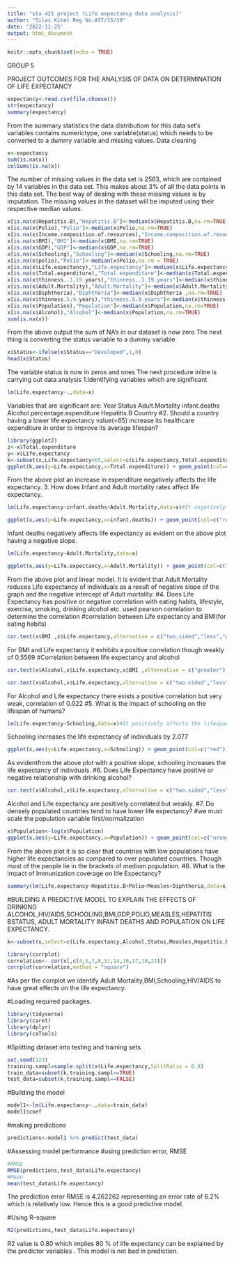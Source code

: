 ---
title: "sta 421 project (Life expectancy data analysis)"
author: "Silas Kibet Reg No:AST/15/19"
date: '2022-11-25'
output: html_document
---

```{r setup, include=FALSE}
knitr::opts_chunk$set(echo = TRUE)
```
GROUP 5


PROJECT OUTCOMES FOR THE ANALYSIS OF DATA ON DETERMINATION OF LIFE
EXPECTANCY

```{r}
expectancy<-read.csv(file.choose())
str(expectancy)
summary(expectancy)
```

From the summary statistics the data distributiom for this data set's
variables contains numerictype, one variable(status) which needs to be
converted to a dummy variable and missing values. Data cleaning

```{r}
x<-expectancy
sum(is.na(x))
colSums(is.na(x))
```

The number of missing values in the data set is 2563, which are contained
by 14 variables in the data set. This makes about 3% of all the data
points in this data set. The best way of dealing with these missing
values is by imputation. The missing values in the dataset will be
imputed using their respective median values.

```{r}
x[is.na(x$Hepatitis.B),"Hepatitis.B"]<-median(x$Hepatitis.B,na.rm=TRUE)
x[is.na(x$Polio),"Polio"]<-median(x$Polio,na.rm=TRUE)
x[is.na(x$Income.composition.of.resources),"Income.composition.of.resources"]<-median(x$Income.composition.of.resources,na.rm=TRUE)
x[is.na(x$BMI),"BMI"]<-median(x$BMI,na.rm=TRUE)
x[is.na(x$GDP),"GDP"]<-median(x$GDP,na.rm=TRUE)
x[is.na(x$Schooling),"Schooling"]<-median(x$Schooling,na.rm=TRUE)
x[is.na(x$polio),"Polio"]<-median(x$Polio,na.rm = TRUE)
x[is.na(x$Life.expectancy),"Life.expectancy"]<-median(x$Life.expectancy,na.rm=TRUE)
x[is.na(x$Total.expenditure),"Total.expenditure"]<-median(x$Total.expenditure,na.rm=TRUE)
x[is.na(x$thinness..1.19.years),"thinness..1.19.years"]<-median(x$thinness..1.19.years,na.rm=TRUE)
x[is.na(x$Adult.Mortality),"Adult.Mortality"]<-median(x$Adult.Mortality,na.rm=TRUE)
x[is.na(x$Diphtheria),"Diphtheria"]<-median(x$Diphtheria ,na.rm=TRUE)
x[is.na(x$thinness.5.9.years),"thinness.5.9.years"]<-median(x$thinness.5.9.years,na.rm=TRUE)
x[is.na(x$Population),"Population"]<-median(x$Population,na.rm=TRUE)
x[is.na(x$Alcohol),"Alcohol"]<-median(x$Population,na.rm=TRUE)
sum(is.na(x))
```

From the above output the sum of NA's in our dataset is now zero The
next thing is converting the status variable to a dummy variable

```{r}
x$Status<-ifelse(x$Status=="Developed",1,0)
head(x$Status)
```

The variable status is now in zeros and ones The next procedure inline
is carrying out data analysis 1.Identifying variables which are
significant

```{r}
lm(Life.expectancy~.,data=x)

```

Variables that are significant are: Year
Status
Adult.Mortality
infant.deaths
Alcohol
percentage.expenditure
Hepatitis.B Country 
#2. Should a country having a lower life expectancy
value(<65) increase its healthcare expenditure in order to improve its
average lifespan?

```{r}
library(ggplot2)
z<-x$Total.expenditure
y<-x$Life.expectancy
k<-subset(x,Life.expectancy<65,select=c(Life.expectancy,Total.expenditure))
ggplot(k,aes(y=Life.expectancy,x=Total.expenditure)) + geom_point(col=c("blue")) + ggtitle("A GRAPH OF TOTAL EXPENDITURE AGAINST LIFE EXPECTANCY") +xlab("EXPENDITURE") + ylab("LIFE EXPECTANCY") + geom_smooth(method="lm",col="black")
```

From the above plot an increase in expenditure negatively affects the
life expectancy. 3. How does Infant and Adult mortality rates affect
life expectancy.

```{r}
lm(Life.expectancy~infant.deaths+Adult.Mortality,data=x)#It negatively affects life expectancy.
```

```{r}
ggplot(x,aes(y=Life.expectancy,x=infant.deaths)) + geom_point(col=c("red")) +ggtitle("A GRAPH OF INFANT DEATHS AGAINST LIFE EXPECTANCY")+ xlab("INFANT DEATHS") + ylab("LIFE EXOECTANCY") + geom_smooth(method="lm",col="black")
```

Infant deaths negatively affects life expectancy as evident on the above
plot having a negative slope.

```{r}
lm(Life.expectancy~Adult.Mortality,data=x)
```

```{r}
ggplot(x,aes(y=Life.expectancy,x=Adult.Mortality)) + geom_point(col=c("purple")) +ggtitle("A PLOT OF ADULT MORTALITY AGAINST LIFE EXPECTANCY ") + xlab("ADULT MORTALITY") + ylab("LIFE EXPECTANCY") + geom_smooth(method="lm",col="black")

```

From the above plot and linear model. It is evident that Adult Mortality
reduces Life expectancy of individuals as a result of negative slope of
the graph and the negative intercept of Adult mortality. #4. Does Life
Expectancy has positive or negative correlation with eating habits,
lifestyle, exercise, smoking, drinking alcohol etc. used pearson
correlation to determine the correlation #correlation between Life
expectancy and BMI(for eating habits)

```{r}
cor.test(x$BMI ,x$Life.expectancy,alternative = c("two.sided","less","greater"),method="pearson",exact=NULL,conf.level=0.95,ccontinuity=FALSE)

```

For BMI and Life expectancy it exhibits a positive correlation though
weakly of 0.5569 #Correlation between life expectancy and alcohol

```{r}
cor.test(x$Alcohol,x$Life.expectancy,x$BMI ,alternative = c("greater"),method="pearson",exact=NULL,conf.level=0.95,ccontinuity=FALSE)#Variables are positively correlated
```

```{r}
cor.test(x$Alcohol,x$Life.expectancy,alternative = c("two.sided","less","greater"),method="pearson",exact=NULL,conf.level=0.95,ccontinuity=FALSE)

```

For Alcohol and Life expectancy there exists a positive correlation but
very weak, correlation of 0.022 #5. What is the impact of schooling on
the lifespan of humans?

```{r}
lm(Life.expectancy~Schooling,data=x)#It positively affects the lifespan of people/increases lifespan

```

Schooling increases the life expectancy of individuals by 2.077

```{r}
ggplot(x,aes(y=Life.expectancy,x=Schooling)) + geom_point(col=c("red")) +ggtitle("A GRAPH OF SCHOOLING AGAINST LIFE EXPECTANCY") + xlab("SCHOOLING") + ylab("LIFE EXPECTANCY") + geom_smooth(method="lm",col="black")
```

As evidentfrom the above plot with a positive slope, schooling increases
the life expectancy of indivduals. #6. Does Life Expectancy have
positive or negative relationship with drinking alcohol?

```{r}
cor.test(x$Alcohol,x$Life.expectancy,alternative = c("two.sided","less","greater"),method="pearson",exact=NULL,conf.level=0.95,ccontinuity=FALSE)

```

Alcohol and Life expectancy are positively correlated but weakly. #7. Do
densely populated countries tend to have lower life expectancy? #we must
scale the population variable first/normalization

```{r}
x$Population<-log(x$Population)
ggplot(x,aes(y=Life.expectancy,x=Population)) + geom_point(col=c("orange")) + geom_smooth(method="lm",col="red") + xlab("POPULATION") + ylab("LIFE EXPECTANCY") + ggtitle("A GRAPH OF POPULATION AGAINST LIFE EXPECTANCY")
```

From the above plot it is so clear that countries with low populations
have higher life expectancies as compared to over populated countries.
Though most of the people lie in the brackets of medium population. #8.
What is the impact of Immunization coverage on life Expectancy?

```{r}
summary(lm(Life.expectancy~Hepatitis.B+Polio+Measles+Diphtheria,data=x))

```

#BUILDING A PREDICTIVE MODEL TO EXPLAIN THE EFFECTS OF DRINKING ALCOHOL,HIV/AIDS,SCHOOLING,BMI,GDP,POLIO,MEASLES,HEPATITIS BSTATUS, ADULT MORTALITY INFANT DEATHS AND POPULATION ON LIFE EXPECTANCY.

```{r}
k<-subset(x,select=c(Life.expectancy,Alcohol,Status,Measles,Hepatitis.B,BMI,Polio,infant.deaths,HIV.AIDS,Schooling,GDP,Population,Adult.Mortality))

```
```{r}
library(corrplot)
correlation<- cor(x[,c(4,5,7,8,11,14,16,17,18,22)])
corrplot(correlation,method = "square")
```
#As per the corrplot we identify Adult Mortality,BMI,Schooling,HIV/AIDS to have great effects on the life expectancy.

#Loading required packages.
```{r}
library(tidyverse)
library(caret)
library(dplyr)
library(caTools)
```
#Splitting dataset into testing and training sets.
```{r}
set.seed(123)
training.sampl=sample.split(x$Life.expectancy,SplitRatio = 0.8)
train_data=subset(k,training.sampl==TRUE)
test_data=subset(k,training.sampl==FALSE)

```

#Building the model

```{r}
model1<-lm(Life.expectancy~.,data=train_data)
model1$coef
```

#making predictions

```{r}
predictions<-model1 %>% predict(test_data)
```

#Assessing model performance 
#using prediction error, RMSE

```{r}
#RMSE
RMSE(predictions,test_data$Life.expectancy)
#Mean
mean(test_data$Life.expectancy)
```
The prediction error RMSE is 4.262262 representing an error rate of 6.2% which is relatively low. Hence this is a good predictive model.

#Using R-square

```{r}
R2(predictions,test_data$Life.expectancy)
```

R2 value is 0.80 which implies 80 % of life expectancy can be explained by the predictor variables . This model is not bad in prediction.
